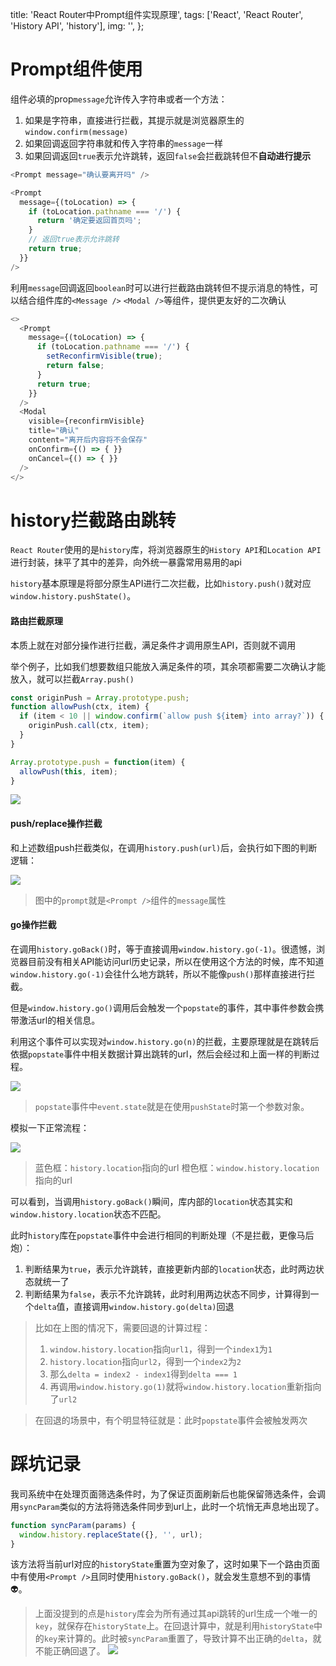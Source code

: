 
  title: 'React Router中Prompt组件实现原理',
  tags: ['React', 'React Router', 'History API', 'history'],
  img: '',
};

# Prompt组件使用

组件必填的prop`message`允许传入字符串或者一个方法：
1. 如果是字符串，直接进行拦截，其提示就是浏览器原生的`window.confirm(message)`
2. 如果回调返回字符串就和传入字符串的`message`一样
3. 如果回调返回`true`表示允许跳转，返回`false`会拦截跳转但不**自动进行提示**
```ts
<Prompt message="确认要离开吗" />

<Prompt
  message={(toLocation) => {
    if (toLocation.pathname === '/') {
      return '确定要返回首页吗';
    }
    // 返回true表示允许跳转
    return true;
  }}
/>
```

利用`message`回调返回`boolean`时可以进行拦截路由跳转但不提示消息的特性，可以结合组件库的`<Message />` `<Modal />`等组件，提供更友好的二次确认
```ts
<>
  <Prompt
    message={(toLocation) => {
      if (toLocation.pathname === '/') {
        setReconfirmVisible(true);
        return false;
      }
      return true;
    }}
  />
  <Modal
    visible={reconfirmVisible}
    title="确认"
    content="离开后内容将不会保存"
    onConfirm={() => { }}
    onCancel={() => { }}
  />
</>
```

# history拦截路由跳转
`React Router`使用的是`history`库，将浏览器原生的`History API`和`Location API`进行封装，抹平了其中的差异，向外统一暴露常用易用的api

`history`基本原理是将部分原生API进行二次拦截，比如`history.push()`就对应`window.history.pushState()`。

#### 路由拦截原理

本质上就在对部分操作进行拦截，满足条件才调用原生API，否则就不调用

举个例子，比如我们想要数组只能放入满足条件的项，其余项都需要二次确认才能放入，就可以拦截`Array.push()`
```ts
const originPush = Array.prototype.push;
function allowPush(ctx, item) {
  if (item < 10 || window.confirm(`allow push ${item} into array?`)) {
    originPush.call(ctx, item);
  }
}

Array.prototype.push = function(item) {
  allowPush(this, item);
}
```
![](../images/2022070101.png)

#### push/replace操作拦截

和上述数组push拦截类似，在调用`history.push(url)`后，会执行如下图的判断逻辑：

![](../images/2022070102.png)

> 图中的`prompt`就是`<Prompt />`组件的`message`属性

#### go操作拦截

在调用`history.goBack()`时，等于直接调用`window.history.go(-1)`。很遗憾，浏览器目前没有相关API能访问url历史记录，所以在使用这个方法的时候，库不知道`window.history.go(-1)`会往什么地方跳转，所以不能像`push()`那样直接进行拦截。

但是`window.history.go()`调用后会触发一个`popstate`的事件，其中事件参数会携带激活url的相关信息。

利用这个事件可以实现对`window.history.go(n)`的拦截，主要原理就是在跳转后依据`popstate`事件中相关数据计算出跳转的url，然后会经过和上面一样的判断过程。

![](../images/2022070103.png)

> `popstate`事件中`event.state`就是在使用`pushState`时第一个参数对象。

模拟一下正常流程：

![](../images/2022070104.png)

> 蓝色框：`history.location`指向的url
> 橙色框：`window.history.location`指向的url

可以看到，当调用`history.goBack()`瞬间，库内部的`location`状态其实和`window.history.location`状态不匹配。

此时`history`库在`popstate`事件中会进行相同的判断处理（不是拦截，更像马后炮）：
1. 判断结果为`true`，表示允许跳转，直接更新内部的`location`状态，此时两边状态就统一了
2. 判断结果为`false`，表示不允许跳转，此时利用两边状态不同步，计算得到一个`delta`值，直接调用`window.history.go(delta)`回退

> 比如在上图的情况下，需要回退的计算过程：
> 1. `window.history.location`指向`url1`，得到一个`index1`为`1`
> 2. `history.location`指向`url2`，得到一个`index2`为`2`
> 3. 那么`delta = index2 - index1`得到`delta === 1`
> 4. 再调用`window.history.go(1)`就将`window.history.location`重新指向了`url2`

> 在回退的场景中，有个明显特征就是：此时`popstate`事件会被触发两次

# 踩坑记录

我司系统中在处理页面筛选条件时，为了保证页面刷新后也能保留筛选条件，会调用`syncParam`类似的方法将筛选条件同步到url上，此时一个坑悄无声息地出现了。

```ts
function syncParam(params) {
  window.history.replaceState({}, '', url);
}
```

该方法将当前url对应的`historyState`重置为空对象了，这时如果下一个路由页面中有使用`<Prompt />`且同时使用`history.goBack()`，就会发生意想不到的事情👽。

> 上面没提到的点是`history`库会为所有通过其api跳转的url生成一个唯一的`key`，就保存在`historyState`上。在回退计算中，就是利用`historyState`中的`key`来计算的。此时被`syncParam`重置了，导致计算不出正确的`delta`，就不能正确回退了。
> ![](../images/can-use.jpeg)

